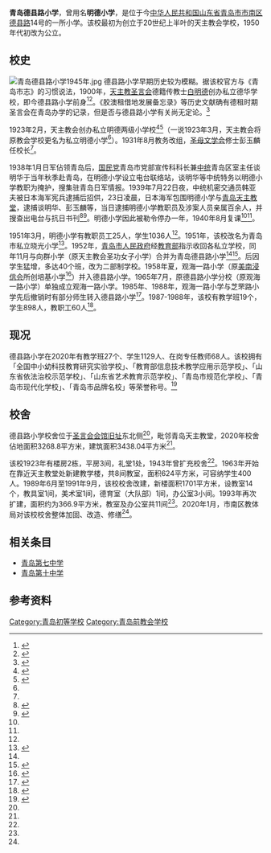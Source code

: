 {{noteTA|G1=Unit}}
{{Infobox school
| name = 青岛德县路小学
| image = 青岛德县路小学校门_2019-12-27.jpg
| image_size = 250px
| image_caption = 德县路小学校门，2019年12月
| address = [[中华人民共和国|中华人民共和国]][[山东省|山东省]][[青岛市|青岛市]][[市南区|市南区]][[德县路|德县路]]14号
| former_name = 明德小学
| schooltype = 小学
| motto = 明德、励学、博艺、致远
| established = 1923年2月
| principal = 宫君
| website = {{URL|http://www.dx.qdedu.net/}}
| coordinates = {{coord|36|4|4|N|120|18|59|E|type:landmark|display=inline,title}}
}}
'''青岛德县路小学'''，曾用名'''明德小学'''，是位于今[[中华人民共和国|中华人民共和国]][[山东省|山东省]][[青岛市|青岛市]][[市南区|市南区]][[德县路|德县路]]14号的一所小学。该校最初为创立于20世纪上半叶的天主教会学校，1950年代初改为公立。

==校史==
[[File:青岛德县路小学1945年.jpg|thumb]]
德县路小学早期历史较为模糊。据该校官方与《青岛市志》的习惯说法，1900年，[[天主教|天主教]][[圣言会|圣言会]]德籍传教士[[白明德|白明德]]创办私立德华学校，即今德县路小学前身<ref Name=shi>{{cite book|author=|chapter-url=http://qdsq.qingdao.gov.cn/n15752132/n20546827/n26338221/n26346845/190717153450489312.html|chapter=第二篇 宗教，第四章 天主教|title=《青岛市志·民族宗教志》|editor=青岛市史志办公室|year=1998|publisher=新华出版社|location=北京|isbn=7-5011-3723-4}}</ref><ref>{{cite web|url=http://www.dx.qdedu.net/newsInfo.aspx?pkId=15397|title=青岛德县路小学-学校历史沿革|date=2020-09-03|author=|website=青岛德县路小学官网}}</ref>。《胶澳租借地发展备忘录》等历史文献确有德租时期圣言会在青岛办学的记录，但是否与德县路小学有关尚无定论。<ref Name=zao>{{cite|url=|title=德县路教会学校的早期资料|date=2011-12-15|issue=第3期|author=路藉|periodical=市南人文历史研究|publisher=青岛市市南区政协人文历史研究会}}</ref>

1923年2月，天主教会创办私立明德两级小学校<ref>{{cite book|editor=[[赵琪|赵琪]] 修、袁荣叟 等撰|title=《胶澳志·教育志》|year=1928}}</ref><ref Name=ban>{{cite book|author=翟广顺|title=《半个世纪风雨——1891-1949青岛教育大事记述》|year=2009|publisher=青岛出版社|location=青岛|isbn=978-7-5436-5437-2}}</ref>（一说1923年3月，天主教会将原教会学校更名为私立明德小学<ref Name=shi/>）。1931年8月教务改组，[[圣母小昆仲会|圣母文学会]]修士彭玉麟任校长<ref Name=shi/>。

1938年1月日军佔领青岛后，[[国民党|国民党]]青岛市党部宣传科科长兼[[中统|中统]]青岛区室主任谈明华于当年秋季赴青岛，在明德小学设立电台联络站，谈明华等中统特务以明德小学教职为掩护，搜集驻青岛日军情报。1939年7月22日夜，中统机密交通员韩亚夫被日本海军宪兵逮捕后招供，23日凌晨，日本海军包围明德小学与[[圣弥爱尔大教堂|青岛天主教堂]]，逮捕谈明华、彭玉麟等，当日逮捕明德小学教职员及涉案人员亲属百余人，并搜查出电台与抗日书刊<ref>{{cite|url=http://qdsq.qingdao.gov.cn/n15752132/n20546576/n32568140/n32568145/190806153720458844.html|title=栾志超与李村劫狱|date=2019-06|issue=2019年第2期|author=李知生|periodical=史鉴|publisher=青岛市史志办|accessdate=2021-03-10|archive-date=2021-03-16|archive-url=https://web.archive.org/web/20210316100040/http://qdsq.qingdao.gov.cn/n15752132/n20546576/n32568140/n32568145/190806153720458844.html|dead-url=no}}</ref><ref Name=ming>{{cite|url=|title=明德小学二三事|date=2011-12-15|issue=第3期|author=孙玉琨|periodical=市南人文历史研究|publisher=青岛市市南区政协人文历史研究会}}</ref>。明德小学因此被勒令停办一年，1940年8月复课<ref Name=shi/><ref Name=ban/>。

1951年3月，明德小学有教职员工25人，学生1036人<ref Name=shi/>。1951年，该校改名为青岛市私立晓光小学<ref Name=sheng>{{cite web|url=http://news.bandao.cn/a/443005.html|title=青岛这座小学120岁“生日” 耄耋老人回母校送“礼”|date=2020-12-17|author=吴璟|website=半岛网|accessdate=2021-03-10|archive-date=2021-01-07|archive-url=https://web.archive.org/web/20210107222944/http://news.bandao.cn/a/443005.html|dead-url=no}}</ref>。1952年，[[青岛市人民政府|青岛市人民政府]]经[[中华人民共和国教育部|教育部]]指示收回各私立学校，同年11月与向群小学（原天主教会圣功女子小学）合并为青岛德县路小学<ref Name=ming/><ref>{{cite web|url=https://www.sohu.com/a/328209648_727163|title=青岛德县路小学历史渊源|date=2019-07-20|author=侯修圃|website=搜狐|accessdate=2021-03-10|archive-date=2021-03-16|archive-url=https://web.archive.org/web/20210316100012/https://www.sohu.com/a/328209648_727163|dead-url=no}}</ref>。后因学生猛增，多达40个班，改为二部制学校。1958年夏，观海一路小学（原[[美南浸信会|美南浸信会]]所创培基小学<ref Name=xue>{{cite book|author=|chapter-url=http://qdsq.qingdao.gov.cn/n15752132/n20546827/n20580272/n20581053/190917110300489155.html|chapter=第三篇 普通初等教育，第一章 学校|title=《青岛市志·教育志》|editor=青岛市史志办公室|year=1994|publisher=新华出版社|location=北京|isbn=7-5011-2608-9|access-date=2021-03-10|archive-date=2021-03-16|archive-url=https://web.archive.org/web/20210316100042/http://qdsq.qingdao.gov.cn/n15752132/n20546827/n20580272/n20581053/190917110300489155.html|dead-url=no}}</ref>）并入德县路小学。1965年7月，原德县路小学分校（原观海一路小学）单独成立观海一路小学。1985年、1988年，观海一路小学与芝罘路小学先后撤销时有部分师生转入德县路小学<ref Name=de>{{cite web|url=http://www.chinaente.com/2015/xiaoyuanfengcai_0214/515.html|title=青岛德县路小学|date=2015-02-14|author=|website=中国财经报道|accessdate=2021-03-10|archive-date=2019-03-10|archive-url=https://web.archive.org/web/20190310052844/http://www.chinaente.com/2015/xiaoyuanfengcai_0214/515.html|dead-url=no}}</ref>。1987-1988年，该校有教学班19个，学生898人，教职工60人<ref Name=fu>{{cite book|author=|chapter-url=http://qdsq.qingdao.gov.cn/n15752132/n20546827/n20580272/n20581053/190917135646896683.html|chapter=第三篇 普通初等教育，附：青岛市区公办小学基本情况一览表|title=《青岛市志·教育志》|editor=青岛市史志办公室|year=1994|publisher=新华出版社|location=北京|isbn=7-5011-2608-9|access-date=2021-03-10|archive-date=2021-03-13|archive-url=https://web.archive.org/web/20210313050008/https://www.cutercounter.com/hits.php?id=hxdopxf&nd=8&style=102|dead-url=no}}</ref>。

==现况==
德县路小学在2020年有教学班27个、学生1129人、在岗专任教师68人。该校拥有「全国中小幼科技教育研究实验学校」、「教育部信息技术教学应用示范学校」、「山东省依法治校示范学校」、「山东省艺术教育示范学校」、「青岛市规范化学校」、「青岛市现代化学校」、「青岛市品牌名校」等荣誉称号。<ref Name=ji>{{cite web|url=http://www.dx.qdedu.net/newsInfo.aspx?pkId=15396|title=青岛德县路小学基本情况|date=2020-09-03|author=|website=青岛德县路小学官网}}</ref>

==校舍==
德县路小学校舍位于[[圣言会会馆|圣言会会馆旧址]]东北侧<ref Name=zao/>，毗邻青岛天主教堂，2020年校舍佔地面积3268.8平方米，建筑面积3438.04平方米<ref Name=ji/>。

该校1923年有楼房2栋，平房3间，礼堂1处，1943年曾扩充校舍<ref Name=shi/>。1963年开始在靠近天主教堂处新建教学楼，共8间教室，面积624平方米，可容纳学生400人。1989年6月至1991年9月，该校校舍改建，新楼面积1701平方米，设教室14个，教具室1间，美术室1间，德育室（大队部）1间，办公室3小间。1993年再次扩建，面积约为366.9平方米，教室及办公室共11间<ref Name=de/>。2020年1月，市南区教体局对该校校舍整体加固、改造、修缮<ref Name=sheng/>。

==相关条目==
*[[青岛第七中学|青岛第七中学]]
*[[青岛第十中学|青岛第十中学]]

==参考资料==
{{reflist|30em}}

[[Category:青岛初等学校|Category:青岛初等学校]]
[[Category:青岛前教会学校|Category:青岛前教会学校]]